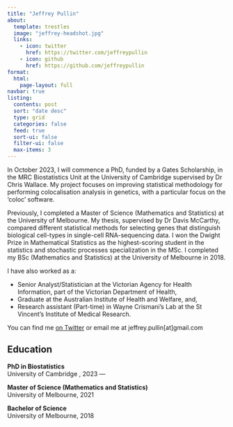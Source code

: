 ```yaml
---
title: "Jeffrey Pullin"
about:
  template: trestles
  image: "jeffrey-headshot.jpg"
  links:
    - icon: twitter
      href: https://twitter.com/jeffreypullin
    - icon: github
      href: https://github.com/jeffreypullin
format:
  html:
    page-layout: full
navbar: true
listing:
  contents: post
  sort: "date desc"
  type: grid
  categories: false
  feed: true
  sort-ui: false
  filter-ui: false
  max-items: 3
---
```


In October 2023, I will commence a PhD, funded by a Gates Scholarship, in the MRC Biostatistics Unit at the University of Cambridge supervised by Dr Chris Wallace. My project focuses on improving statistical methodology for performing colocalisation analysis in genetics, with a particular focus on the ‘coloc’ software.

Previously, I completed a Master of Science (Mathematics and Statistics) at the University of Melbourne. My thesis, supervised by Dr Davis McCarthy, compared different statistical methods for selecting genes that distinguish biological cell-types in single-cell RNA-sequencing data. I won the Dwight Prize in Mathematical Statistics as the highest-scoring student in the statistics and stochastic processes specialization in the MSc. I completed my BSc (Mathematics and Statistics) at the University of Melbourne in 2018. 

I have also worked as a:

*  Senior Analyst/Statistician at the Victorian Agency for Health Information, part of the Victorian Department of Health, 
*  Graduate at the Australian Institute of Health and Welfare, and,
*  Research assistant (Part-time) in Wayne Crismani’s Lab at the St Vincent’s Institute of Medical Research.

You can find me [on Twitter](https://twitter.com/jeffreypullin) or email me at jeffrey.pullin[at]gmail.com

## Education

**PhD in Biostatistics**<br>
University of Cambridge , 2023 ---<br>

**Master of Science (Mathematics and Statistics)**<br>
University of Melbourne, 2021

**Bachelor of Science**<br>
University of Melbourne, 2018
